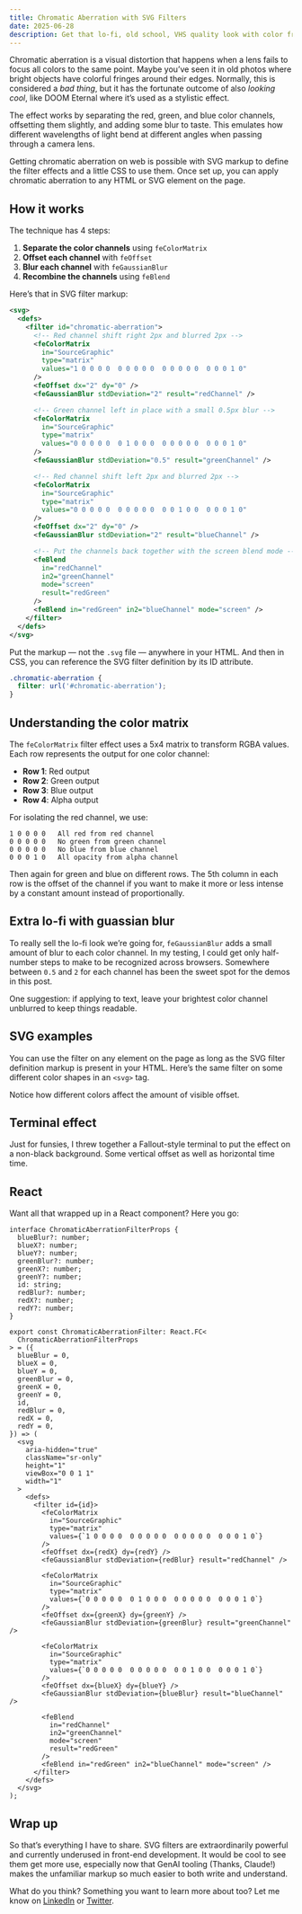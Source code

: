 ```yaml
---
title: Chromatic Aberration with SVG Filters
date: 2025-06-28
description: Get that lo-fi, old school, VHS quality look with color fringing thanks to SVG filters.
---
```


Chromatic aberration is a visual distortion that happens when a lens fails to focus all colors to the same point. Maybe you’ve seen it in old photos where bright objects have colorful fringes around their edges. Normally, this is considered a _bad thing_, but it has the fortunate outcome of also _looking cool_, like DOOM Eternal where it’s used as a stylistic effect.

<ChromaticAberrationDemo />

The effect works by separating the red, green, and blue color channels, offsetting them slightly, and adding some blur to taste. This emulates how different wavelengths of light bend at different angles when passing through a camera lens.

Getting chromatic aberration on web is possible with SVG markup to define the filter effects and a little CSS to use them. Once set up, you can apply chromatic aberration to any HTML or SVG element on the page.

## How it works

The technique has 4 steps:

1. **Separate the color channels** using `feColorMatrix`
2. **Offset each channel** with `feOffset`
2. **Blur each channel** with `feGaussianBlur`
3. **Recombine the channels** using `feBlend`

Here’s that in SVG filter markup:

```svg
<svg>
  <defs>
    <filter id="chromatic-aberration">
      <!-- Red channel shift right 2px and blurred 2px -->
      <feColorMatrix
        in="SourceGraphic"
        type="matrix"
        values="1 0 0 0 0  0 0 0 0 0  0 0 0 0 0  0 0 0 1 0"
      />
      <feOffset dx="2" dy="0" />
      <feGaussianBlur stdDeviation="2" result="redChannel" />

      <!-- Green channel left in place with a small 0.5px blur -->
      <feColorMatrix
        in="SourceGraphic"
        type="matrix"
        values="0 0 0 0 0  0 1 0 0 0  0 0 0 0 0  0 0 0 1 0"
      />
      <feGaussianBlur stdDeviation="0.5" result="greenChannel" />

      <!-- Red channel shift left 2px and blurred 2px -->
      <feColorMatrix
        in="SourceGraphic"
        type="matrix"
        values="0 0 0 0 0  0 0 0 0 0  0 0 1 0 0  0 0 0 1 0"
      />
      <feOffset dx="2" dy="0" />
      <feGaussianBlur stdDeviation="2" result="blueChannel" />

      <!-- Put the channels back together with the screen blend mode -->
      <feBlend
        in="redChannel"
        in2="greenChannel"
        mode="screen"
        result="redGreen"
      />
      <feBlend in="redGreen" in2="blueChannel" mode="screen" />
    </filter>
  </defs>
</svg>

```

Put the markup — not the `.svg` file — anywhere in your HTML. And then in CSS, you can reference the SVG filter definition by its ID attribute.

```css
.chromatic-aberration {
  filter: url('#chromatic-aberration');
}
```

## Understanding the color matrix

The `feColorMatrix` filter effect uses a 5x4 matrix to transform RGBA values. Each row represents the output for one color channel:

- **Row 1**: Red output
- **Row 2**: Green output
- **Row 3**: Blue output
- **Row 4**: Alpha output

For isolating the red channel, we use:

```
1 0 0 0 0   All red from red channel
0 0 0 0 0   No green from green channel
0 0 0 0 0   No blue from blue channel
0 0 0 1 0   All opacity from alpha channel
```

Then again for green and blue on different rows. The 5th column in each row is the offset of the channel if you want to make it more or less intense by a constant amount instead of proportionally.

## Extra lo-fi with guassian blur

To really sell the lo-fi look we’re going for, `feGaussianBlur` adds a small amount of blur to each color channel. In my testing, I could get only half-number steps to make to be recognized across browsers. Somewhere between `0.5` and `2` for each channel has been the sweet spot for the demos in this post.

One suggestion: if applying to text, leave your brightest color channel unblurred to keep things readable.

## SVG examples

You can use the filter on any element on the page as long as the SVG filter definition markup is present in your HTML. Here’s the same filter on some different color shapes in an `<svg>` tag. 

<ChromaticShapesDemo />

Notice how different colors affect the amount of visible offset.

## Terminal effect

Just for funsies, I threw together a Fallout-style terminal to put the effect on a non-black background. Some vertical offset as well as horizontal time time.

<ChromaticTerminalDemo />

## React

Want all that wrapped up in a React component? Here you go:

```tsx
interface ChromaticAberrationFilterProps {
  blueBlur?: number;
  blueX?: number;
  blueY?: number;
  greenBlur?: number;
  greenX?: number;
  greenY?: number;
  id: string;
  redBlur?: number;
  redX?: number;
  redY?: number;
}

export const ChromaticAberrationFilter: React.FC<
  ChromaticAberrationFilterProps
> = ({
  blueBlur = 0,
  blueX = 0,
  blueY = 0,
  greenBlur = 0,
  greenX = 0,
  greenY = 0,
  id,
  redBlur = 0,
  redX = 0,
  redY = 0,
}) => (
  <svg
    aria-hidden="true"
    className="sr-only"
    height="1"
    viewBox="0 0 1 1"
    width="1"
  >
    <defs>
      <filter id={id}>
        <feColorMatrix
          in="SourceGraphic"
          type="matrix"
          values={`1 0 0 0 0  0 0 0 0 0  0 0 0 0 0  0 0 0 1 0`}
        />
        <feOffset dx={redX} dy={redY} />
        <feGaussianBlur stdDeviation={redBlur} result="redChannel" />

        <feColorMatrix
          in="SourceGraphic"
          type="matrix"
          values={`0 0 0 0 0  0 1 0 0 0  0 0 0 0 0  0 0 0 1 0`}
        />
        <feOffset dx={greenX} dy={greenY} />
        <feGaussianBlur stdDeviation={greenBlur} result="greenChannel" />

        <feColorMatrix
          in="SourceGraphic"
          type="matrix"
          values={`0 0 0 0 0  0 0 0 0 0  0 0 1 0 0  0 0 0 1 0`}
        />
        <feOffset dx={blueX} dy={blueY} />
        <feGaussianBlur stdDeviation={blueBlur} result="blueChannel" />

        <feBlend
          in="redChannel"
          in2="greenChannel"
          mode="screen"
          result="redGreen"
        />
        <feBlend in="redGreen" in2="blueChannel" mode="screen" />
      </filter>
    </defs>
  </svg>
);
```

## Wrap up

So that’s everything I have to share. SVG filters are extraordinarily powerful and currently underused in front-end development. It would be cool to see them get more use, especially now that GenAI tooling (Thanks, Claude!) makes the unfamiliar markup so much easier to both write and understand.

What do you think? Something you want to learn more about too? Let me know on [LinkedIn](https://www.linkedin.com/in/johndjameson/) or [Twitter](https://x.com/johndjameson).